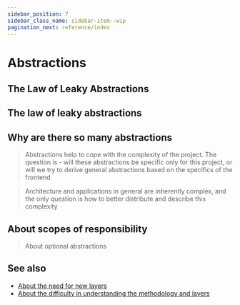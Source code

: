 ```yaml
---
sidebar_position: 7
sidebar_class_name: sidebar-item--wip
pagination_next: reference/index
---
```



# Abstractions

## The Law of Leaky Abstractions

<WIP ticket="186" />

## The law of leaky abstractions

## Why are there so many abstractions

> Abstractions help to cope with the complexity of the project. The question is - will these abstractions be specific only for this project, or will we try to derive general abstractions based on the specifics of the frontend

> Architecture and applications in general are inherently complex, and the only question is how to better distribute and describe this complexity

## About scopes of responsibility

> About optional abstractions

## See also
- [About the need for new layers](https://t.me/feature_sliced/2801)
- [About the difficulty in understanding the methodology and layers](https://t.me/feature_sliced/2619)
